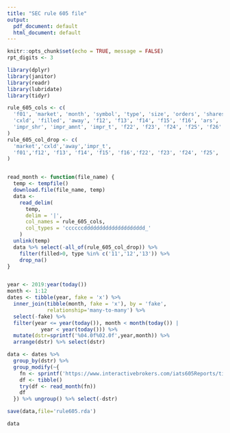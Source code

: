 ```yaml
---
title: "SEC rule 605 file"
output:
  pdf_document: default
  html_document: default
---
```


```r
knitr::opts_chunk$set(echo = TRUE, message = FALSE)
rpt_digits <- 3
```

```r
library(dplyr)
library(janitor)
library(readr)
library(lubridate)
library(tidyr)

rule_605_cols <- c(
  'f01', 'market', 'month', 'symbol', 'type', 'size', 'orders', 'shares',
  'cxld', 'filled', 'away', 'f12', 'f13', 'f14', 'f15', 'f16', 'ars', 'aes',
  'impr_shr', 'impr_amnt', 'impr_t', 'f22', 'f23', 'f24', 'f25', 'f26'
)
rule_605_col_drop <- c(
  'market','cxld','away','impr_t',
  'f01','f12', 'f13', 'f14', 'f15', 'f16','f22', 'f23', 'f24', 'f25', 'f26'
)


read_month <- function(file_name) {
  temp <- tempfile()
  download.file(file_name, temp)
  data <-
    read_delim(
      temp,
      delim = '|',
      col_names = rule_605_cols,
      col_types = 'ccccccdddddddddddddddddddd_'
    ) 
  unlink(temp)
  data %>% select(-all_of(rule_605_col_drop)) %>%
    filter(filled>0, type %in% c('11','12','13')) %>%
    drop_na()
}


year <- 2019:year(today())
month <- 1:12
dates <- tibble(year, fake = 'x') %>% 
  inner_join(tibble(month, fake = 'x'), by = 'fake', 
             relationship='many-to-many') %>% 
  select(-fake) %>%
  filter(year <= year(today()), month < month(today()) | 
           year < year(today())) %>% 
  mutate(dstr=sprintf('%04.0f%02.0f',year,month)) %>% 
  arrange(dstr) %>% select(dstr)

data <- dates %>% 
  group_by(dstr) %>%
  group_modify(~{
    fn <- sprintf('https://www.interactivebrokers.com/iats605Reports/tiats%s.zip',.y$dstr)
    df <- tibble()
    try(df <- read_month(fn))
    df
  }) %>% ungroup() %>% select(-dstr)

save(data,file='rule605.rda')

data

```
